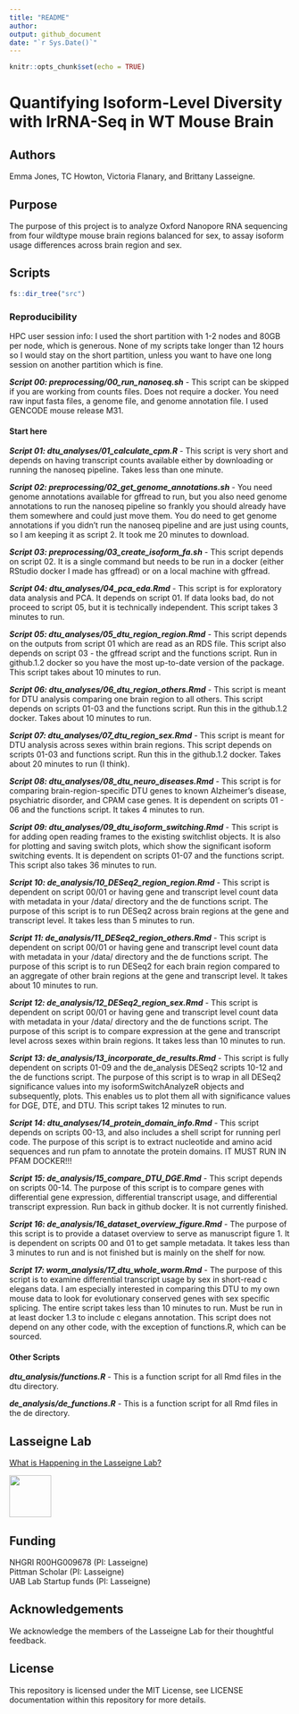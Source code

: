 ```yaml
---
title: "README"
author:
output: github_document
date: "`r Sys.Date()`"
---
```


```r
knitr::opts_chunk$set(echo = TRUE)
```

# Quantifying Isoform-Level Diversity with lrRNA-Seq in WT Mouse Brain

## Authors

Emma Jones, TC Howton, Victoria Flanary, and Brittany Lasseigne. 

## Purpose 

The purpose of this project is to analyze Oxford Nanopore RNA sequencing from four wildtype mouse brain regions balanced for sex, to assay isoform usage differences across brain region and sex.

## Scripts 

```r
fs::dir_tree("src")
```

### Reproducibility

HPC user session info: I used the short partition with 1-2 nodes and 80GB per node, which is generous. None of my scripts take longer than 12 hours so I would stay on the short partition, unless you want to have one long session on another partition which is fine.

***Script 00: preprocessing/00_run_nanoseq.sh*** - This script can be skipped if you are working from counts files. Does not require a docker. You need raw input fasta files, a genome file, and genome annotation file. I used GENCODE mouse release M31.

#### Start here

***Script 01: dtu_analyses/01_calculate_cpm.R*** - This script is very short and depends on having transcript counts available either by downloading or running the nanoseq pipeline. Takes less than one minute.

***Script 02: preprocessing/02_get_genome_annotations.sh*** - You need genome annotations available for gffread to run, but you also need genome annotations to run the nanoseq pipeline so frankly you should already have them somewhere and could just move them. You do need to get genome annotations if you didn't run the nanoseq pipeline and are just using counts, so I am keeping it as script 2. It took me 20 minutes to download.

***Script 03: preprocessing/03_create_isoform_fa.sh*** - This script depends on script 02. It is a single command but needs to be run in a docker (either RStudio docker I made has gffread) or on a local machine with gffread.

***Script 04: dtu_analyses/04_pca_eda.Rmd*** - This script is for exploratory data analysis and PCA. It depends on script 01. If data looks bad, do not proceed to script 05, but it is technically independent. This script takes 3 minutes to run.

***Script 05: dtu_analyses/05_dtu_region_region.Rmd*** - This script depends on the outputs from script 01 which are read as an RDS file. This script also depends on script 03 - the gffread script and the functions script. Run in github.1.2 docker so you have the most up-to-date version of the package. This script takes about 10 minutes to run.

***Script 06: dtu_analyses/06_dtu_region_others.Rmd*** - This script is meant for DTU analysis comparing one brain region to all others. This script depends on scripts 01-03 and the functions script. Run this in the github.1.2 docker. Takes about 10 minutes to run.

***Script 07: dtu_analyses/07_dtu_region_sex.Rmd*** - This script is meant for DTU analysis across sexes within brain regions. This script depends on scripts 01-03 and functions script. Run this in the github.1.2 docker. Takes about 20 minutes to run (I think).

***Script 08: dtu_analyses/08_dtu_neuro_diseases.Rmd*** - This script is for comparing brain-region-specific DTU genes to known Alzheimer's disease, psychiatric disorder, and CPAM case genes. It is dependent on scripts 01 - 06 and the functions script. It takes 4 minutes to run.

***Script 09: dtu_analyses/09_dtu_isoform_switching.Rmd*** - This script is for adding open reading frames to the existing switchlist objects. It is also for plotting and saving switch plots, which show the significant isoform switching events. It is dependent on scripts 01-07 and the functions script. This script also takes 36 minutes to run.

***Script 10: de_analysis/10_DESeq2_region_region.Rmd*** - This script is dependent on script 00/01 or having gene and transcript level count data with metadata in your /data/ directory and the de functions script. The purpose of this script is to run DESeq2 across brain regions at the gene and transcript level. It takes less than 5 minutes to run.

***Script 11: de_analysis/11_DESeq2_region_others.Rmd*** - This script is dependent on script 00/01 or having gene and transcript level count data with metadata in your /data/ directory and the de functions script. The purpose of this script is to run DESeq2 for each brain region compared to an aggregate of other brain regions at the gene and transcript level. It takes about 10 minutes to run.

***Script 12: de_analysis/12_DESeq2_region_sex.Rmd*** - This script is dependent on script 00/01 or having gene and transcript level count data with metadata in your /data/ directory and the de functions script. The purpose of this script is to compare expression at the gene and transcript level across sexes within brain regions. It takes less than 10 minutes to run.

***Script 13: de_analysis/13_incorporate_de_results.Rmd*** - This script is fully dependent on scripts 01-09 and the de_analysis DESeq2 scripts 10-12 and the de functions script. The purpose of this script is to wrap in all DESeq2 significance values into my isoformSwitchAnalyzeR objects and subsequently, plots. This enables us to plot them all with significance values for DGE, DTE, and DTU. This script takes 12 minutes to run.

***Script 14: dtu_analyses/14_protein_domain_info.Rmd*** - This script depends on scripts 00-13, and also includes a shell script for running perl code. The purpose of this script is to extract nucleotide and amino acid sequences and run pfam to annotate the protein domains. IT MUST RUN IN PFAM DOCKER!!!

***Script 15: de_analysis/15_compare_DTU_DGE.Rmd*** - This script depends on scripts 00-14. The purpose of this script is to compare genes with differential gene expression, differential transcript usage, and differential transcript expression. Run back in github docker. It is not currently finished.

***Script 16: de_analysis/16_dataset_overview_figure.Rmd*** - The purpose of this script is to provide a dataset overview to serve as manuscript figure 1. It is dependent on scripts 00 and 01 to get sample metadata. It takes less than 3 minutes to run and is not finished but is mainly on the shelf for now.

***Script 17: worm_analysis/17_dtu_whole_worm.Rmd*** - The purpose of this script is to examine differential transcript usage by sex in short-read c elegans data. I am especially interested in comparing this DTU to my own mouse data to look for evolutionary conserved genes with sex specific splicing. The entire script takes less than 10 minutes to run. Must be run in at least docker 1.3 to include c elegans annotation. This script does not depend on any other code, with the exception of functions.R, which can be sourced.

#### Other Scripts

***dtu_analysis/functions.R*** - This is a function script for all Rmd files in the dtu directory.

***de_analysis/de_functions.R*** - This is a function script for all Rmd files in the de directory.

## Lasseigne Lab 

[What is Happening in the Lasseigne Lab?](https://www.lasseigne.org/)

<img src="https://www.lasseigne.org/img/main/lablogo.png" width="75" height="75">

## Funding 

NHGRI R00HG009678 (PI: Lasseigne)  
Pittman Scholar (PI: Lasseigne)  
UAB Lab Startup funds (PI: Lasseigne)  

## Acknowledgements 

We acknowledge the members of the Lasseigne Lab for their thoughtful feedback.

## License 

This repository is licensed under the MIT License, see LICENSE documentation within this repository for more details.

